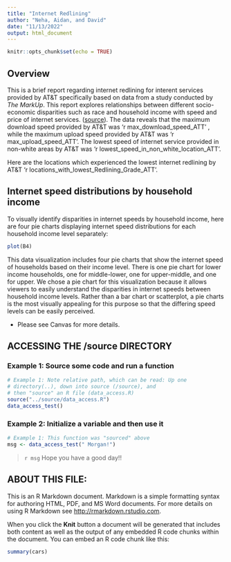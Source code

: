 ```yaml
---
title: "Internet Redlining"
author: "Neha, Aidan, and David"
date: "11/13/2022"
output: html_document
---
```


```r
knitr::opts_chunk$set(echo = TRUE)
```

## Overview
This is a brief report regarding internet redlining for interent services provided by AT&T specifically based on data from a study conducted by _The MarkUp_. This report explores relationships between different socio-economic disparities such as race and household income with speed and price of internet services. ([source](https://github.com/the-markup/investigation-isp)).
The data reveals that the maximum download speed provided by AT&T was 'r max_download_speed_ATT' , while the maximum upload speed provided by AT&T was 'r max_upload_speed_ATT'. The lowest speed of internet service provided in non-white areas by AT&T was 'r lowest_speed_in_non_white_location_ATT'. 

Here are the locations which experienced the lowest internet redlining by AT&T 'r locations_with_lowest_Redlining_Grade_ATT'. 


## Internet speed distributions by household income
To visually identify disparities in internet speeds by household income, here are four pie charts displaying internet speed distributions for each household income level separately:
```r
plot(B4)
```

This data visualization includes four pie charts that show the internet speed of households based on their income level. There is one pie chart for lower income households, one for middle-lower, one for upper-middle, and one for upper. We chose a pie chart for this visualization because it allows viewers to easily understand the disparities in internet speeds between household income levels. Rather than a bar chart or scatterplot, a pie charts is the most visually appealing for this purpose so that the differing speed levels can be easily perceived. 



* Please see Canvas for more details.

## ACCESSING THE /source DIRECTORY
### Example 1: Source some code and run a function
```r
# Example 1: Note relative path, which can be read: Up one
# directory(..), down into source (/source), and 
# then "source" an R file (data_access.R)
source("../source/data_access.R")
data_access_test()
```

### Example 2: Initialize a variable and then use it
```r
# Example 1: This function was "sourced" above
msg <- data_access_test(" Morgan!")
```

> `r msg` Hope you have a good day!! 

## ABOUT THIS FILE: 

This is an R Markdown document. Markdown is a simple formatting syntax for authoring HTML, PDF, and MS Word documents. For more details on using R Markdown see <http://rmarkdown.rstudio.com>.

When you click the **Knit** button a document will be generated that includes both content as well as the output of any embedded R code chunks within the document. You can embed an R code chunk like this:

```r
summary(cars)
```


